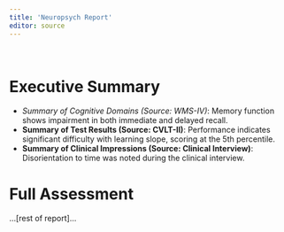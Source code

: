 ```yaml
---
title: 'Neuropsych Report'
editor: source
---
```


\

# Executive Summary

<think>

</think>

-   *Summary of Cognitive Domains (Source: WMS-IV)*: Memory function shows impairment in both immediate and delayed recall.\
-   **Summary of Test Results (Source: CVLT-II)**: Performance indicates significant difficulty with learning slope, scoring at the 5th percentile.\
-   **Summary of Clinical Impressions (Source: Clinical Interview)**: Disorientation to time was noted during the clinical interview.

# Full Assessment

...\[rest of report\]...
